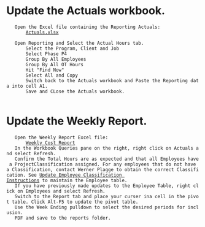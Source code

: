 = Update the Actuals workbook. =
	Open the Excel file containing the Reporting Actuals:
		[[file:///R:/BRPC/107315/Project Controls/Reports/Weekly Cost Reports/107315 Actuals.xlsx|Actuals.xlsx]]

	Open Reporting and Select the Actual Hours tab.
		Select the Program, Client and Job
		Select Phase P4
		Group By All Employees
		Group By All OT Hours
		Hit "Find Now"
		Select All and Copy
		Switch back to the Actuals workbook and Paste the Reporting data into cell A1.
		Save and CLose the Actuals workbook.
		
= Update the Weekly Report. =
	Open the Weekly Report Excel file:
		[[file:///R:/BRPC/107315/Project Controls/Reports/Weekly Cost Reports/107315 Weekly Report.xlsx|Weekly Cost Report]]
	In the Workbook Queries pane on the right, right click on Actuals and select Refresh.
	Confirm the Total Hours are as expected and that all Employees have a ProjectClassification assigned. For any employees that do not have a Classification, contact Werner Plagge to obtain the correct Classification. See [[Update Employee Classification Instructions]] to maintain the Employee table.
	If you have previously made updates to the Employee Table, right click on Employees and select Refresh.
	Switch to the Report tab and place your curser ina cell in the pivot table. Click Alt-F5 to update the pivot table.
	Use the Week Ending pulldown to select the desired periods for inclusion.
	PDF and save to the reports folder.

